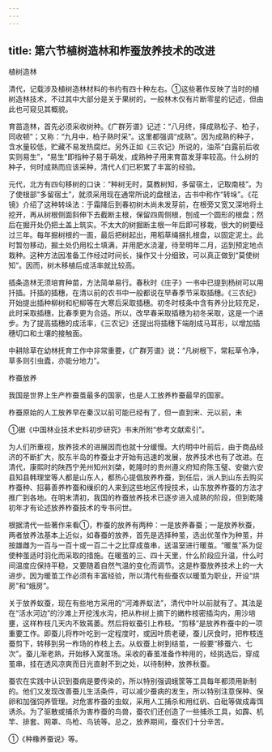 ```yaml
---
---
---
```

title: 第六节植树造林和柞蚕放养技术的改进
---



植树造林

清代，记载涉及植树造林材料的书约有四十种左右。①这些著作反映了当时的植树造林技术，不过其中大部分是关于果树的，一般林木仅有片断零星的记述，但由此也可窥见其概貌。

育苗造林，首先必须采收树种。《广群芳谱》记述：“八月终，择成熟松子、柏子，同收顿”；又称：“九月中，柏子熟时采”。这里都强调“成熟”。因为成熟的种子，含水量较低，贮藏不易发热腐烂。另外正如《三农记》所说的，油茶“白露前后收实则易生”，“易生”即指种子易于萌发，成熟种子用来育苗发芽率较高。什么树的种子，何时成熟而应该采种，清代人们已积累了丰富的经验。

元代，北方有四句移树的口诀：“种树无时，莫教树知，多留宿土，记取南枝”。为了使根部“多留宿土”，就须采用现在通常所说的盘根法，古书中称作“转垛”。《花镜》介绍了这种转垛法：于霜降后到春初树木尚未发芽前，在根旁又宽又深地将土挖开，再从树根侧面斜伸下去截断主根，保留四周侧根，刨成一个圆形的根盘；然后在掘开处仍把土盖上筑实。不太大的树掘断主根一年后即可移栽，很大的树要经过三年。每年掘树根的一面，最后把树起出，用稻草绳捆扎根盘，以固定泥土。此时暂勿移动，掘土处仍用松土填满，并用肥水浇灌，待至明年二月，运到预定地点栽种。这种方法因准备工作经过时间长，操作又十分细致，可以真正做到“莫使树知”。因而，树木移植后成活率就比较高。

插条造林无须培育种苗，方法简单易行。春秋时《庄子》一书中已提到杨树可以用扦插。扦插的插穗，在清以前的农书中一般都说在早春季节采取插穗。《三农纪》开始提出插种柳树和杞柳等在大寒后采取插穗。初冬时枝条中含有养分比较充足，此时采取插穗，比春季更为合适。所以，改早春采取插穗为初冬采取，这是一个进步。为了提高插穗的成活率，《三农记》还提出将插穗下端削成马耳形，以增加插穗切口和土壤的接触面。

中耕除草在幼林抚育工作中非常重要，《广群芳谱》说：“凡树根下，常耘草令净，草多则引虫蠹，亦能分地力”。

柞蚕放养

我国是世界上生产柞蚕茧最多的国家，也是人工放养柞蚕最早的国家。

柞蚕原始的人工放养早在秦汉以前可能已经有了，但一直到宋、元以前，未

①据《中国林业技术史料初步研究》书末所附“参考文献索引”。

为人们所重视，放养技术的进展因而也就十分缓慢。大约明中叶前后，由于商品经济的不断扩大，胶东半岛的柞蚕业才开始有迅速的发展，放养技术也有了改进。在清代，康熙时的陕西宁羌州知州刘棨，乾隆时的贵州遵义府知府陈玉璧、安徽六安县知县韩理堂等人都是山东人，都热心提倡放养柞蚕，到任后，派人到山东去购买柞蚕种、招募善养柞蚕和缫织的人来到这些地区传授技术，山东放养柞蚕的方法才推广到各地。在明末清初，我国的柞蚕放养技术已逐步进入成熟的阶段，但到乾隆初年才有论述放养柞蚕技术的专书问世。

根据清代一些著作来看①，柞蚕的放养有两种：一是放养春蚕；一是放养秋蚕，两者放养法基本上近似，如春蚕的放养，首先是选择种茧，选出优茧作为种茧，并按雄雌为一百与一百十或一百二十之比穿成茧串，送温室进行暖茧。“暖茧”系为促使种茧适时羽化而采取的措施。在暖茧的三、四十天里，什么阶段应升温，什么时间温度应保持平稳，又要随着自然气温的变化而调节。这是柞蚕放养技术上的一大进步。因为暖茧工作必须有丰富经验，所以清代有些蚕农以暖茧为职业，开设“烘房”和“蛾房”。

关于放养蚁蚕，现在有些地方采用的“河滩养蚁法”，清代中叶以前就有了。其法是在“活水河边”的沙滩上开挖浅水沟，把从柞树上摘下的嫩柞枝密插沟内，用沙培壅，这样柞枝几天内不致蔫萎。然后将蚁蚕引上柞枝。“剪移”是放养柞蚕中的一项重要工作。即蚕儿将柞叶吃到一定程度时，或因叶质老硬，蚕儿厌食时，把柞枝连蚕剪下，转移到另一柞场的柞枝上去。从蚁蚕上树到结茧，一般要“移蚕六、七次”。蚕儿渐老熟，开始移入窝茧场。采收的春茧准备作种用的，经挑选后，穿成茧串，挂在透风凉爽而日光直射不到之处，以待制种，放养秋蚕。

蚕农在实践中认识到蚕病是要传染的，所以特别强调蛾筐等工具每年都须用新制的。他们又发现改善蚕儿生活条件，可以减少蚕病的发生，所以特别注意保种、保卵和加强饲养管理。对危害柞蚕的虫蚁，采用人工捕杀和用红矾、白砒等做成毒饵诱杀。为了驱散或捕杀为害柞蚕的鸟兽，蚕农们还创造了一些捕杀工具，如霹、机竿、排套、网罩、鸟枪、鸟铳等。总之，放养期间，蚕农们十分辛苦。

①《种橡养蚕说》等。